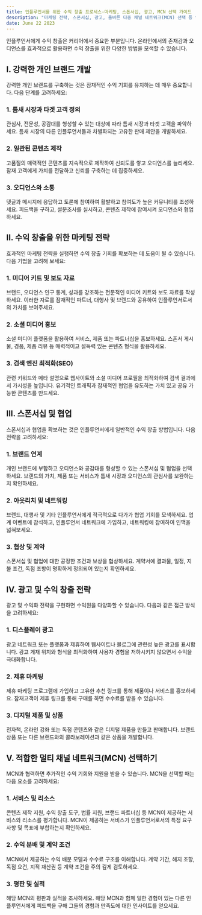 ```yaml
---
title: 인플루언서를 위한 수익 창출 프로세스-마케팅, 스폰서십, 광고, MCN 선택 가이드
description: "마케팅 전략, 스폰서십, 광고, 올바른 다중 채널 네트워크(MCN) 선택 등 인플루언서로서 수익을 창출하는 과정에 대한 종합적인 가이드를 제공합니다."
date: June 22 2023
---
```



인플루언서에게 수익 창출은 커리어에서 중요한 부분입니다. 온라인에서의 존재감과 오디언스를 효과적으로 활용하면 수익 창출을 위한 다양한 방법을 모색할 수 있습니다.

## I. 강력한 개인 브랜드 개발
강력한 개인 브랜드를 구축하는 것은 잠재적인 수익 기회를 유치하는 데 매우 중요합니다. 다음 단계를 고려하세요:

### 1. 틈새 시장과 타겟 고객 정의
관심사, 전문성, 공감대를 형성할 수 있는 대상에 따라 틈새 시장과 타겟 고객을 파악하세요.
틈새 시장의 다른 인플루언서들과 차별화되는 고유한 판매 제안을 개발하세요.
### 2. 일관된 콘텐츠 제작
고품질의 매력적인 콘텐츠를 지속적으로 제작하여 신뢰도를 쌓고 오디언스를 늘리세요.
잠재 고객에게 가치를 전달하고 신뢰를 구축하는 데 집중하세요.
### 3. 오디언스와 소통
댓글과 메시지에 응답하고 토론에 참여하여 활발하고 참여도가 높은 커뮤니티를 조성하세요.
피드백을 구하고, 설문조사를 실시하고, 콘텐츠 제작에 참여시켜 오디언스와 협업하세요.
## II. 수익 창출을 위한 마케팅 전략
효과적인 마케팅 전략을 실행하면 수익 창출 기회를 확보하는 데 도움이 될 수 있습니다. 다음 기법을 고려해 보세요:

### 1. 미디어 키트 및 보도 자료
브랜드, 오디언스 인구 통계, 성과를 강조하는 전문적인 미디어 키트와 보도 자료를 작성하세요.
이러한 자료를 잠재적인 파트너, 대행사 및 브랜드와 공유하여 인플루언서로서의 가치를 보여주세요.
### 2. 소셜 미디어 홍보
소셜 미디어 플랫폼을 활용하여 서비스, 제품 또는 파트너십을 홍보하세요.
스폰서 게시물, 경품, 제품 리뷰 등 매력적이고 설득력 있는 콘텐츠 형식을 활용하세요.
### 3. 검색 엔진 최적화(SEO)
관련 키워드와 메타 설명으로 웹사이트와 소셜 미디어 프로필을 최적화하여 검색 결과에서 가시성을 높입니다.
유기적인 트래픽과 잠재적인 협업을 유도하는 가치 있고 공유 가능한 콘텐츠를 만드세요.
## III. 스폰서십 및 협업
스폰서십과 협업을 확보하는 것은 인플루언서에게 일반적인 수익 창출 방법입니다. 다음 전략을 고려하세요:

### 1. 브랜드 연계
개인 브랜드에 부합하고 오디언스와 공감대를 형성할 수 있는 스폰서십 및 협업을 선택하세요.
브랜드의 가치, 제품 또는 서비스가 틈새 시장과 오디언스의 관심사를 보완하는지 확인하세요.
### 2. 아웃리치 및 네트워킹
브랜드, 대행사 및 기타 인플루언서에게 적극적으로 다가가 협업 기회를 모색하세요.
업계 이벤트에 참석하고, 인플루언서 네트워크에 가입하고, 네트워킹에 참여하여 인맥을 넓혀보세요.
### 3. 협상 및 계약
스폰서십 및 협업에 대한 공정한 조건과 보상을 협상하세요.
계약서에 결과물, 일정, 지불 조건, 독점 조항이 명확하게 정의되어 있는지 확인하세요.
## IV. 광고 및 수익 창출 전략
광고 및 수익화 전략을 구현하면 수익원을 다양화할 수 있습니다. 다음과 같은 접근 방식을 고려하세요:

### 1. 디스플레이 광고
광고 네트워크 또는 플랫폼과 제휴하여 웹사이트나 블로그에 관련성 높은 광고를 표시합니다.
광고 게재 위치와 형식을 최적화하여 사용자 경험을 저하시키지 않으면서 수익을 극대화합니다.
### 2. 제휴 마케팅
제휴 마케팅 프로그램에 가입하고 고유한 추천 링크를 통해 제품이나 서비스를 홍보하세요.
잠재고객이 제휴 링크를 통해 구매를 하면 수수료를 받을 수 있습니다.
### 3. 디지털 제품 및 상품
전자책, 온라인 강좌 또는 독점 콘텐츠와 같은 디지털 제품을 만들고 판매합니다.
브랜드 상품 또는 다른 브랜드와의 콜라보레이션과 같은 상품을 개발합니다.
## V. 적합한 멀티 채널 네트워크(MCN) 선택하기
MCN과 협력하면 추가적인 수익 기회와 지원을 받을 수 있습니다. MCN을 선택할 때는 다음 요소를 고려하세요:

### 1. 서비스 및 리소스
콘텐츠 제작 지원, 수익 창출 도구, 법률 지원, 브랜드 파트너십 등 MCN이 제공하는 서비스와 리소스를 평가합니다.
MCN이 제공하는 서비스가 인플루언서로서의 특정 요구 사항 및 목표에 부합하는지 확인하세요.
### 2. 수익 분배 및 계약 조건
MCN에서 제공하는 수익 배분 모델과 수수료 구조를 이해합니다.
계약 기간, 해지 조항, 독점 요건, 지적 재산권 등 계약 조건을 주의 깊게 검토하세요.
### 3. 평판 및 실적
해당 MCN의 평판과 실적을 조사하세요.
해당 MCN과 함께 일한 경험이 있는 다른 인플루언서에게 피드백을 구해 그들의 경험과 만족도에 대한 인사이트를 얻으세요.
 